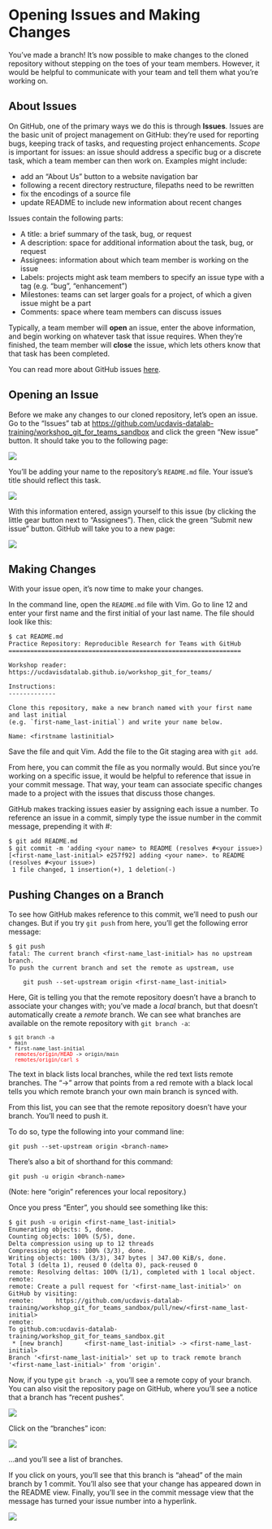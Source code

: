 Opening Issues and Making Changes
=================================

You've made a branch! It's now possible to make changes to the cloned repository 
without stepping on the toes of your team members. However, it would be helpful 
to communicate with your team and tell them what you're working on.

About Issues
------------

On GitHub, one of the primary ways we do this is through **Issues**. Issues are 
the basic unit of project management on GitHub: they're used for reporting bugs, 
keeping track of tasks, and requesting project enhancements. _Scope_ is important 
for issues: an issue should address a specific bug or a discrete task, which a 
team member can then work on. Examples might include:

* add an "About Us" button to a website navigation bar
* following a recent directory restructure, filepaths need to be rewritten
* fix the encodings of a source file
* update README to include new information about recent changes

Issues contain the following parts:

* A title: a brief summary of the task, bug, or request
* A description: space for additional information about the task, bug, or request
* Assignees: information about which team member is working on the issue
* Labels: projects might ask team members to specify an issue type with a tag 
  (e.g. "bug", "enhancement")
* Milestones: teams can set larger goals for a project, of which a given issue 
  might be a part
* Comments: space where team members can discuss issues

Typically, a team member will **open** an issue, enter the above information, 
and begin working on whatever task that issue requires. When they're finished, 
the team member will **close** the issue, which lets others know that that 
task has been completed.

You can read more about GitHub issues [here](https://guides.github.com/features/issues/).

Opening an Issue
----------------

Before we make any changes to our cloned repository, let's open an issue. Go to 
the "Issues" tab at 
[https://github.com/ucdavis-datalab-training/workshop_git_for_teams_sandbox](https://github.com/ucdavis-datalab-training/workshop_git_for_teams_sandbox) 
and click the green "New issue" button. It should take you to the following page: 

![](./img/new_issue.png)

You'll be adding your name to the repository's `README.md` file. Your issue's 
title should reflect this task.

![](./img/new_issue_title_description.png)

With this information entered, assign yourself to this issue (by clicking the 
little gear button next to "Assignees"). Then, click the green "Submit new issue" 
button. GitHub will take you to a new page:

![](./img/new_issue_submitted.png)

Making Changes
--------------

With your issue open, it's now time to make your changes.

In the command line, open the `README.md` file with Vim. Go to line 12 and enter 
your first name and the first initial of your last name. The file should look 
like this:

```
$ cat README.md
Practice Repository: Reproducible Research for Teams with GitHub
================================================================

Workshop reader: https://ucdavisdatalab.github.io/workshop_git_for_teams/

Instructions:
-------------

Clone this repository, make a new branch named with your first name and last initial
(e.g. `first-name_last-initial`) and write your name below.

Name: <firstname lastinitial>
```

Save the file and quit Vim. Add the file to the Git staging area with `git add`.

From here, you can commit the file as you normally would. But since you're 
working on a specific issue, it would be helpful to reference that issue in your 
commit message. That way, your team can associate specific changes made to a 
project with the issues that discuss those changes.

GitHub makes tracking issues easier by assigning each issue a number. To 
reference an issue in a commit, simply type the issue number in the commit message, 
prepending it with #:

```
$ git add README.md
$ git commit -m 'adding <your name> to README (resolves #<your issue>)
[<first-name_last-initial> e257f92] adding <your name>. to README (resolves #<your issue>)
 1 file changed, 1 insertion(+), 1 deletion(-)
```

Pushing Changes on a Branch
---------------------------

To see how GitHub makes reference to this commit, we'll need to push our changes. 
But if you try `git push` from here, you'll get the following error message:

```
$ git push
fatal: The current branch <first-name_last-initial> has no upstream branch.
To push the current branch and set the remote as upstream, use

    git push --set-upstream origin <first-name_last-initial>
```

Here, Git is telling you that the remote repository doesn't have a branch to 
associate your changes with; you've made a _local_ branch, but that doesn't 
automatically create a _remote_ branch. We can see what branches are 
available on the remote repository with `git branch -a`:

<pre style="font-size: small;">
$ git branch -a
  main
* first-name_last-initial
  <span style="color:red;">remotes/origin/HEAD</span> -> origin/main
  <span style="color:red;">remotes/origin/carl_s</span>
</pre>

The text in black lists local branches, while the red text lists remote 
branches. The "->" arrow that points from a red remote with a black local tells 
you which remote branch your own main branch is synced with.

From this list, you can see that the remote repository doesn't have your branch. 
You'll need to push it.

To do so, type the following into your command line:

```
git push --set-upstream origin <branch-name>
```

There's also a bit of shorthand for this command:

```
git push -u origin <branch-name>
```

(Note: here "origin" references your local repository.)

Once you press "Enter", you should see something like this:

```
$ git push -u origin <first-name_last-initial>
Enumerating objects: 5, done.
Counting objects: 100% (5/5), done.
Delta compression using up to 12 threads
Compressing objects: 100% (3/3), done.
Writing objects: 100% (3/3), 347 bytes | 347.00 KiB/s, done.
Total 3 (delta 1), reused 0 (delta 0), pack-reused 0
remote: Resolving deltas: 100% (1/1), completed with 1 local object.
remote: 
remote: Create a pull request for '<first-name_last-initial>' on GitHub by visiting:
remote:      https://github.com/ucdavis-datalab-training/workshop_git_for_teams_sandbox/pull/new/<first-name_last-initial>
remote: 
To github.com:ucdavis-datalab-training/workshop_git_for_teams_sandbox.git
 * [new branch]      <first-name_last-initial> -> <first-name_last-initial>
Branch '<first-name_last-initial>' set up to track remote branch '<first-name_last-initial>' from 'origin'.
```

Now, if you type `git branch -a`, you'll see a remote copy of your branch. You 
can also visit the repository page on GitHub, where you'll see a notice that a 
branch has "recent pushes".

![](./img/github_recent_pushes.png)

Click on the "branches" icon:

![](./img/github_recent_pushes_focus.png)

...and you'll see a list of branches.

If you click on yours, you'll see that this branch is "ahead" of the main branch 
by 1 commit. You'll also see that your change has appeared down in the README 
view. Finally, you'll see in the commit message view that the message has turned 
your issue number into a hyperlink.

![](./img/github_pushed_branch_changes.png)
